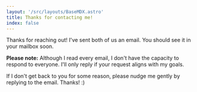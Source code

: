 ```yaml
---
layout: '/src/layouts/BaseMDX.astro'
title: Thanks for contacting me!
index: false
---
```




Thanks for reaching out! I've sent both of us an email. You should see it in your mailbox soon.

**Please note:** Although I read every email, I don't have the capacity to respond to everyone. I'll only reply if your request aligns with my goals.

If I don't get back to you for some reason, please nudge me gently by replying to the email. Thanks! :)
